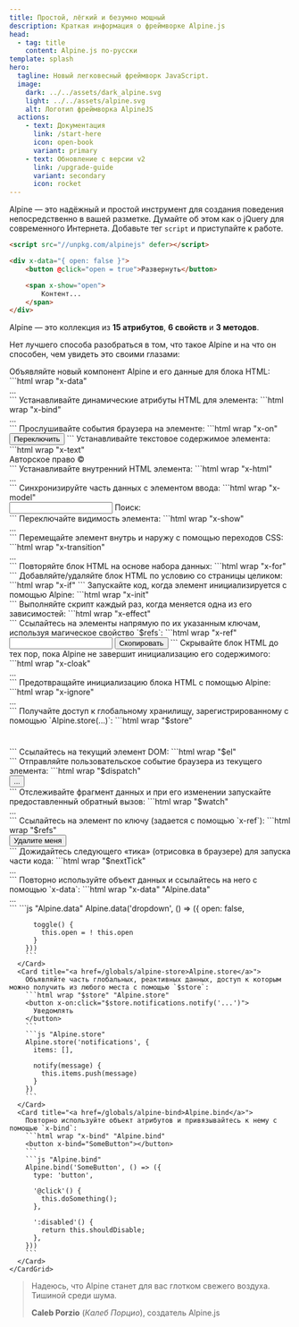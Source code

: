 ```yaml
---
title: Простой, лёгкий и безумно мощный
description: Краткая информация о фреймворке Alpine.js
head:
  - tag: title
    content: Alpine.js по-русски
template: splash
hero:
  tagline: Новый легковесный фреймворк JavaScript.
  image:
    dark: ../../assets/dark_alpine.svg
    light: ../../assets/alpine.svg
    alt: Логотип фреймворка AlpineJS
  actions:
    - text: Документация
      link: /start-here
      icon: open-book
      variant: primary
    - text: Обновление с версии v2
      link: /upgrade-guide
      variant: secondary
      icon: rocket
---
```


Alpine — это надёжный и простой инструмент для создания поведения непосредственно в вашей разметке. Думайте об этом как о jQuery для современного Интернета. Добавьте тег `script` и приступайте к работе.

```html wrap {1}
<script src="//unpkg.com/alpinejs" defer></script>

<div x-data="{ open: false }">
    <button @click="open = true">Развернуть</button>

    <span x-show="open">
        Контент...
    </span>
</div>
```

Alpine — это коллекция из **15 атрибутов**, **6 свойств** и **3 методов**.

Нет лучшего способа разобраться в том, что такое Alpine и на что он способен, чем увидеть это своими глазами:


<Tabs>
  <TabItem label="15 атрибутов">
    <CardGrid stagger>
      <Card title="<a href=/directives/data>x-data</a>">
        Объявляйте новый компонент Alpine и его данные для блока HTML:
        ```html wrap "x-data"
        <div x-data="{ open: false }">
            ...
        </div>
        ```
      </Card>
      <Card title="<a href=/directives/bind>x-bind</a>">
        Устанавливайте динамические атрибуты HTML для элемента:
        ```html wrap "x-bind"
        <div x-bind:class="! open ? 'hidden' : ''">
          ...
        </div>
        ```
      </Card>
      <Card title="<a href=/directives/on>x-on</a>">
        Прослушивайте события браузера на элементе:
        ```html wrap "x-on"
        <button x-on:click="open = ! open">
          Переключить
        </button>
        ```
      </Card>
      <Card title="<a href=/directives/text>x-text</a>">
        Устанавливайте текстовое содержимое элемента:
        ```html wrap "x-text"
        <div>
          Авторское право © <span x-text="new Date().getFullYear()"></span>
        </div>
        ```
      </Card>
      <Card title="<a href=/directives/html>x-html</a>">
        Устанавливайте внутренний HTML элемента:
        ```html wrap "x-html"
        <div x-html="(await axios.get('/some/html/partial')).data">
          ...
        </div>
        ```
      </Card>
      <Card title="<a href=/directives/model>x-model</a>">
        Синхронизируйте часть данных с элементом ввода:
        ```html wrap "x-model"
        <div x-data="{ search: '' }">
          <input type="text" x-model="search">
          Поиск: <span x-text="search"></span>
        </div>
        ```
      </Card>
      <Card title="<a href=/directives/show>x-show</a>">
        Переключайте видимость элемента:
        ```html wrap "x-show"
        <div x-show="open">
          ...
        </div>
        ```
      </Card>
      <Card title="<a href=/directives/transition>x-transition</a>">
        Перемещайте элемент внутрь и наружу с помощью переходов CSS:
        ```html wrap "x-transition"
        <div x-show="open" x-transition>
          ...
        </div>
        ```
      </Card>
      <Card title="<a href=/directives/for>x-for</a>">
        Повторяйте блок HTML на основе набора данных:
        ```html wrap "x-for"
        <template x-for="post in posts">
          <h2 x-text="post.title"></h2>
        </template>
        ```
      </Card>
      <Card title="<a href=/directives/if>x-if</a>">
        Добавляйте/удаляйте блок HTML по условию со страницы целиком:
        ```html wrap "x-if"
        <template x-if="open">
          <div>...</div>
        </template>
        ```
      </Card>
      <Card title="<a href=/directives/init>x-init</a>">
        Запускайте код, когда элемент инициализируется с помощью Alpine:
        ```html wrap "x-init"
        <div x-init="date = new Date()"></div>
        ```
      </Card>
      <Card title="<a href=/directives/effect>x-effect</a>">
        Выполняйте скрипт каждый раз, когда меняется одна из его зависимостей:
        ```html wrap "x-effect"
        <div x-effect="console.log('count: '+count)"></div>
        ```
      </Card>
      <Card title="<a href=/directives/ref>x-ref</a>">
        Ссылайтесь на элементы напрямую по их указанным ключам, используя магическое свойство `$refs`:
        ```html wrap "x-ref"
        <input type="text" x-ref="content">
        <button x-on:click="navigator.clipboard.writeText($refs.content.value)">
          Скопировать
        </button>
        ```
      </Card>
      <Card title="<a href=/directives/cloak>x-cloak</a>">
        Скрывайте блок HTML до тех пор, пока Alpine не завершит инициализацию его содержимого:
        ```html wrap "x-cloak"
        <div x-cloak>
          ...
        </div>
        ```
      </Card>
      <Card title="<a href=/directives/ignore>x-ignore</a>">
        Предотвращайте инициализацию блока HTML с помощью Alpine:
        ```html wrap "x-ignore"
        <div x-ignore>
          ...
        </div>
        ```
      </Card>
    </CardGrid>
  </TabItem>
  <TabItem label="6 свойств">
    <CardGrid>
      <Card title="<a href=/magics/store>$store</a>">
        Получайте доступ к глобальному хранилищу, зарегистрированному с помощью `Alpine.store(...)`:
        ```html wrap "$store"
        <h1 x-text="$store.site.title"></h1>
        ```
      </Card>
      <Card title="<a href=/magics/el>$el</a>">
        Ссылайтесь на текущий элемент DOM:
        ```html wrap "$el"
        <div x-init="new Pikaday($el)"></div>
        ```
      </Card>
      <Card title="<a href=/magics/dispatch>$dispatch</a>">
        Отправляйте пользовательское событие браузера из текущего элемента:
        ```html wrap "$dispatch"
        <div x-on:notify="...">
          <button x-on:click="$dispatch('notify')">...</button>
        </div>
        ```
      </Card>
      <Card title="<a href=/magics/watch>$watch</a>">
        Отслеживайте фрагмент данных и при его изменении запускайте предоставленный обратный вызов:
        ```html wrap "$watch"
        <div x-init="$watch('count', value => {
          console.log('count: ' + value)
        })">...</div>
        ```
      </Card>
      <Card title="<a href=/magics/refs>$refs</a>">
        Ссылайтесь на элемент по ключу (задается с помощью `x-ref`):
        ```html wrap "$refs"
        <div x-init="$refs.button.remove()">
          <button x-ref="button">Удалите меня</button>
        </div>
        ```
      </Card>
      <Card title="<a href=/magics/nexttick>$nextTick</a>">
        Дожидайтесь следующего «тика» (отрисовка в браузере) для запуска части кода:
        ```html wrap "$nextTick"
        <div
          x-text="count"
          x-text="$nextTick(() => {
            console.log('count: ' + $el.textContent)
          })"
        >...</div>
        ```
      </Card>
    </CardGrid>
  </TabItem>
  <TabItem label="3 метода">
    <CardGrid>
      <Card title="<a href=/globals/alpine-data>Alpine.data</a>">
        Повторно используйте объект данных и ссылайтесь на него с помощью `x-data`:
        ```html wrap "x-data" "Alpine.data"
        <div x-data="dropdown">
          ...
        </div>
        ```
        ```js "Alpine.data"
        Alpine.data('dropdown', () => ({
          open: false,

          toggle() {
            this.open = ! this.open
          }
        }))
        ```
      </Card>
      <Card title="<a href=/globals/alpine-store>Alpine.store</a>">
        Объявляйте часть глобальных, реактивных данных, доступ к которым можно получить из любого места с помощью `$store`:
        ```html wrap "$store" "Alpine.store"
        <button x-on:click="$store.notifications.notify('...')">
          Уведомлять
        </button>
        ```
        ```js "Alpine.store"
        Alpine.store('notifications', {
          items: [],

          notify(message) {
            this.items.push(message)
          }
        })
        ```
      </Card>
      <Card title="<a href=/globals/alpine-bind>Alpine.bind</a>">
        Повторно используйте объект атрибутов и привязывайтесь к нему с помощью `x-bind`:
        ```html wrap "x-bind" "Alpine.bind"
        <button x-bind="SomeButton"></button>
        ```
        ```js "Alpine.bind"
        Alpine.bind('SomeButton', () => ({
          type: 'button',

          '@click'() {
            this.doSomething();
          },

          ':disabled'() {
            return this.shouldDisable;
          },
        }))
        ```
      </Card>
    </CardGrid>
  </TabItem>
</Tabs>

> Надеюсь, что Alpine станет для вас глотком свежего воздуха. Тишиной среди шума.
>
> **Caleb Porzio** (_Калеб Порцио_), создатель Alpine.js